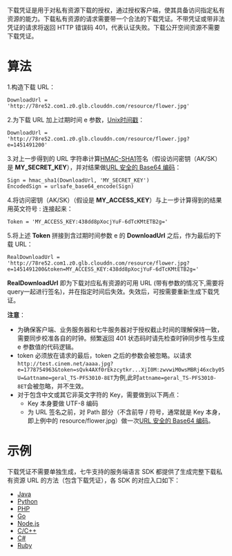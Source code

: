 下载凭证是用于对私有资源下载的授权，通过授权客户端，使其具备访问指定私有资源的能力。下载私有资源的请求需要带一个合法的下载凭证。不带凭证或带非法凭证的请求将返回 HTTP 错误码 401，代表认证失败。下载公开空间资源不需要下载凭证。

<a id="algorithm"></a>
# 算法

1.构造下载 URL：  

```
DownloadUrl = 'http://78re52.com1.z0.glb.clouddn.com/resource/flower.jpg'
```

2.为下载 URL 加上过期时间 e 参数，[Unix时间戳](/kodo/glossary/1647/u#unixtime)：  

```
DownloadUrl = 'http://78re52.com1.z0.glb.clouddn.com/resource/flower.jpg?e=1451491200'
```

3.对上一步得到的 URL 字符串计算[HMAC-SHA1](/kodo/glossary/1643/h#hmac-sha1)签名（假设访问密钥（AK/SK）是 **MY_SECRET_KEY**），并对结果做[URL 安全的 Base64 编码](/kodo/manual/1231/appendix#urlsafe-base64)：

```
Sign = hmac_sha1(DownloadUrl, 'MY_SECRET_KEY')
EncodedSign = urlsafe_base64_encode(Sign)
```

4.将访问密钥（AK/SK）（假设是 **MY_ACCESS_KEY**）与上一步计算得到的结果用英文符号 : 连接起来：

```
Token = 'MY_ACCESS_KEY:438dd8pXocjYuF-6dTcKMtETB2g='
```

5.将上述 **Token** 拼接到含过期时间参数 e 的 **DownloadUrl** 之后，作为最后的下载 URL：  

```
RealDownloadUrl = 'http://78re52.com1.z0.glb.clouddn.com/resource/flower.jpg?e=1451491200&token=MY_ACCESS_KEY:438dd8pXocjYuF-6dTcKMtETB2g='
```

**RealDownloadUrl** 即为下载对应私有资源的可用 URL (带有参数的情况下,需要将query一起进行签名)，并在指定时间后失效。失效后，可按需要重新生成下载凭证。 

**注意**：

- 为确保客户端、业务服务器和<span id="Productname">七牛</span>服务器对于授权截止时间的理解保持一致，需要同步校准各自的时钟。频繁返回 401 状态码时请先检查时钟同步性与生成 e 参数值的代码逻辑。  
- token 必须放在请求的最后，token 之后的参数会被忽略。以请求 `http://test.cinem.net/aaaa.jpg?e=1778754963&token=sQvk4AXf0rEkzcytkr...XjI0M:zwvwiM0wsMBRj46xcby05U=&attname=geral_TS-PFS3010-8ET`为例,此时`attname=geral_TS-PFS3010-8ET`会被忽略，并不生效。
- 对于包含中文或其它非英文字符的 Key，需要做到以下两点：  
    - Key 本身要做 UTF-8 编码
    - 为 URL 签名之前，对 Path 部分（不含前导 / 符号，通常就是 Key 本身，即上例中的 resource/flower.jpg）做一次[URL 安全的 Base64 编码](/kodo/manual/1231/appendix#urlsafe-base64)。

<a id="download-token-samples"></a>
# 示例

下载凭证不需要单独生成，<span id="Productname">七牛</span>支持的服务端语言 SDK 都提供了生成完整下载私有资源 URL 的方法（包含下载凭证），各 SDK 的对应入口如下：


- [Java](https://github.com/qiniu/java-sdk/blob/master/src/main/java/com/qiniu/util/Auth.java)
- [Python](https://github.com/qiniu/python-sdk/blob/master/qiniu/auth.py)
- [PHP](https://github.com/qiniu/php-sdk/blob/master/src/Qiniu/Auth.php)
- [Go](https://github.com/qiniu/go-sdk/blob/master/storage/token.go)
- [Node.js](https://developer.qiniu.com/kodo/sdk/1289/nodejs#private-get)
- [C/C++](https://github.com/qiniu/c-sdk/blob/master/qiniu/rs.c)
- [C#](https://github.com/qiniu/csharp-sdk/blob/master/src/Qiniu/Util/Auth.cs)
- [Ruby](https://github.com/qiniu/ruby-sdk/blob/master/lib/qiniu/auth.rb)



 
